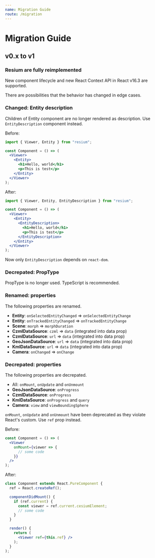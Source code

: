 ```yaml
---
name: Migration Guide
route: /migration
---
```


# Migration Guide

## v0.x to v1

### Resium are fully reimplemented

New component lifecycle and new React Context API in React v16.3 are supported.

There are possibilities that the behavior has changed in edge cases.

### Changed: Entity description

Children of Entity component are no longer rendered as description. Use `EntityDescription` component instead.

Before:

```jsx
import { Viewer, Entity } from "resium";

const Component = () => (
  <Viewer>
    <Entity>
      <h1>Hello, world</h1>
      <p>This is test</p>
    </Entity>
  </Viewer>
);
```

After:

```jsx
import { Viewer, Entity, EntityDescription } from "resium";

const Component = () => (
  <Viewer>
    <Entity>
      <EntityDescription>
        <h1>Hello, world</h1>
        <p>This is test</p>
      </EntityDescription>
    </Entity>
  </Viewer>
);
```

Now only `EntityDescription` depends on `react-dom`.

### Decrepated: PropType

PropType is no longer used. TypeScript is recommended.

### Renamed: properties

The following properties are renamed.

- **Entity**: `onSelectedEntityChanged` => `onSelectedEntityChange`
- **Entity**: `onTrackedEntityChanged` => `onTrackedEntityChange`
- **Scene**: `morph` => `morphDuration`
- **CzmlDataSource**: `czml` => `data` (integrated into data prop)
- **CzmlDataSource**: `url` => `data` (integrated into data prop)
- **GeoJsonDataSource**: `url` => `data` (integrated into data prop)
- **KmlDataSource**: `url` => `data` (integrated into data prop)
- **Camera**: `onChanged` => `onChange`

### Decrepated: properties

The following properties are decrepated.

- All: `onMount`, `onUpdate` and `onUnmount`
- **GeoJsonDataSource**: `onProgress`
- **CzmlDataSource**: `onProgress`
- **KmlDataSource**: `onProgress` and `query`
- **Camera**: `view` and `viewBoundingSphere`

`onMount`, `onUpdate` and `onUnmount` have been deprecated as they violate React's custom. Use `ref` prop instead.

Before:

```jsx
const Component = () => (
  <Viewer
    onMount={viewer => {
      // some code
    }}
  />
);
```

After:

```jsx
class Component extends React.PureComponent {
  ref = React.createRef();

  componentDidMount() {
    if (ref.current) {
      const viewer = ref.current.cesiumElement;
      // some code
    }
  }

  render() {
    return (
      <Viewer ref={this.ref} />
    );
  }
);
```
